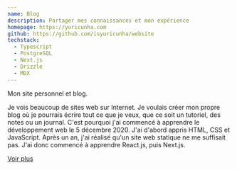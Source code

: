 ```yaml
---
name: Blog
description: Partager mes connaissances et mon expérience
homepage: https://yuricunha.com
github: https://github.com/isyuricunha/website
techstack:
  - Typescript
  - PostgreSQL
  - Next.js
  - Drizzle
  - MDX
---
```


Mon site personnel et blog.

Je vois beaucoup de sites web sur Internet. Je voulais créer mon propre blog où je pourrais écrire tout ce que je veux, que ce soit un tutoriel, des notes ou un journal. C'est pourquoi j'ai commencé à apprendre le développement web le 5 décembre 2020. J'ai d'abord appris HTML, CSS et JavaScript. Après un an, j'ai réalisé qu'un site web statique ne me suffisait pas. J'ai donc commencé à apprendre React.js, puis Next.js.

[Voir plus](/about)
